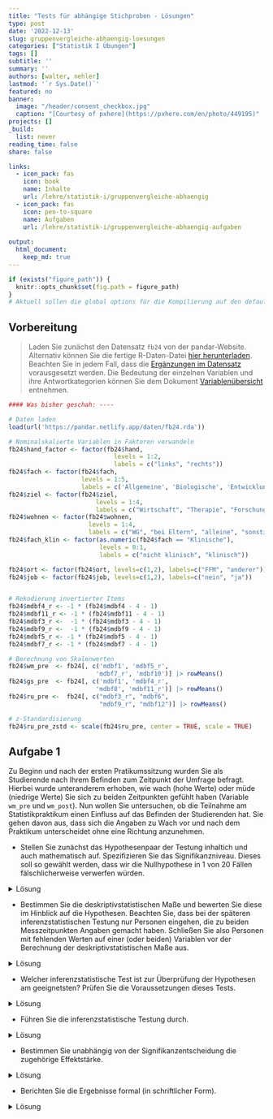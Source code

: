 ```yaml
---
title: "Tests für abhängige Stichproben - Lösungen" 
type: post
date: '2022-12-13' 
slug: gruppenvergleiche-abhaengig-loesungen 
categories: ["Statistik I Übungen"] 
tags: [] 
subtitle: ''
summary: '' 
authors: [walter, nehler] 
lastmod: '`r Sys.Date()`'
featured: no
banner:
  image: "/header/consent_checkbox.jpg"
  caption: "[Courtesy of pxhere](https://pxhere.com/en/photo/449195)"
projects: []
_build:
  list: never
reading_time: false
share: false

links:
  - icon_pack: fas
    icon: book
    name: Inhalte
    url: /lehre/statistik-i/gruppenvergleiche-abhaengig
  - icon_pack: fas
    icon: pen-to-square
    name: Aufgaben
    url: /lehre/statistik-i/gruppenvergleiche-abhaengig-aufgaben
    
output:
  html_document:
    keep_md: true
---
```


```r
if (exists("figure_path")) {
  knitr::opts_chunk$set(fig.path = figure_path)
}
# Aktuell sollen die global options für die Kompilierung auf den default Einstellungen gelassen werden
```

## Vorbereitung

> Laden Sie zunächst den Datensatz `fb24` von der pandar-Website. Alternativ können Sie die fertige R-Daten-Datei [<i class="fas fa-download"></i> hier herunterladen](/daten/fb24.rda). Beachten Sie in jedem Fall, dass die [Ergänzungen im Datensatz](/lehre/statistik-i/gruppenvergleiche-abhaengig/#prep) vorausgesetzt werden. Die Bedeutung der einzelnen Variablen und ihre Antwortkategorien können Sie dem Dokument [Variablenübersicht](/lehre/statistik-i/variablen.pdf) entnehmen.


```r
#### Was bisher geschah: ----

# Daten laden
load(url('https://pandar.netlify.app/daten/fb24.rda'))

# Nominalskalierte Variablen in Faktoren verwandeln
fb24$hand_factor <- factor(fb24$hand,
                             levels = 1:2,
                             labels = c("links", "rechts"))
fb24$fach <- factor(fb24$fach,
                    levels = 1:5,
                    labels = c('Allgemeine', 'Biologische', 'Entwicklung', 'Klinische', 'Diag./Meth.'))
fb24$ziel <- factor(fb24$ziel,
                        levels = 1:4,
                        labels = c("Wirtschaft", "Therapie", "Forschung", "Andere"))
fb24$wohnen <- factor(fb24$wohnen, 
                      levels = 1:4, 
                      labels = c("WG", "bei Eltern", "alleine", "sonstiges"))
fb24$fach_klin <- factor(as.numeric(fb24$fach == "Klinische"),
                         levels = 0:1,
                         labels = c("nicht klinisch", "klinisch"))

fb24$ort <- factor(fb24$ort, levels=c(1,2), labels=c("FFM", "anderer"))
fb24$job <- factor(fb24$job, levels=c(1,2), labels=c("nein", "ja"))


# Rekodierung invertierter Items
fb24$mdbf4_r <- -1 * (fb24$mdbf4 - 4 - 1)
fb24$mdbf11_r <- -1 * (fb24$mdbf11 - 4 - 1)
fb24$mdbf3_r <-  -1 * (fb24$mdbf3 - 4 - 1)
fb24$mdbf9_r <-  -1 * (fb24$mdbf9 - 4 - 1)
fb24$mdbf5_r <- -1 * (fb24$mdbf5 - 4 - 1)
fb24$mdbf7_r <- -1 * (fb24$mdbf7 - 4 - 1)

# Berechnung von Skalenwerten
fb24$wm_pre  <- fb24[, c('mdbf1', 'mdbf5_r', 
                        'mdbf7_r', 'mdbf10')] |> rowMeans()
fb24$gs_pre  <- fb24[, c('mdbf1', 'mdbf4_r', 
                        'mdbf8', 'mdbf11_r')] |> rowMeans()
fb24$ru_pre <-  fb24[, c("mdbf3_r", "mdbf6", 
                         "mdbf9_r", "mdbf12")] |> rowMeans()

# z-Standardisierung
fb24$ru_pre_zstd <- scale(fb24$ru_pre, center = TRUE, scale = TRUE)

```


## Aufgabe 1
Zu Beginn und nach der ersten Pratikumssitzung wurden Sie als Studierende nach Ihrem Befinden zum Zeitpunkt der Umfrage befragt. Hierbei wurde unteranderem erhoben, wie wach (hohe Werte) oder müde (niedrige Werte) Sie sich zu beiden Zeitpunkten gefühlt haben (Variable `wm_pre` und `wm_post`). Nun wollen Sie untersuchen, ob die Teilnahme am Statistikpraktikum einen Einfluss auf das Befinden der Studierenden hat. Sie gehen davon aus, dass sich die Angaben zu Wach vor und nach dem Praktikum unterscheidet ohne eine Richtung anzunehmen.



* Stellen Sie zunächst das Hypothesenpaar der Testung inhaltich und auch mathematisch auf. Spezifizieren Sie das Signifikanzniveau. Dieses soll so gewählt werden, dass wir die Nullhypothese in 1 von 20 Fällen fälschlicherweise verwerfen würden.

<details><summary>Lösung</summary>

**Hypothesen**

* Art des Effekts: Unterschiedshypothese  
* Richtung des Effekts: ungerichtete Hypothese
* Größe des Effekts: Unspezifisch  


Hypothesenpaar (inhaltlich):  
H0: Die Teilnahme am Statistikpraktikum wirkt sich nicht auf das Wachempfinden der Studierenden aus.
H1: Die Teilnahme am Statistikpraktikum wirkt sich auf das Wachempfinden der Studierenden aus.

Hypothesenpaar (statistisch):  

* $H_0$: $\eta_\text{nachher} = \eta_\text{vorher}$  bzw. $\mu_{d} = 0$
* $H_1$: $\eta_\text{nachher} \neq  \eta_\text{vorher}$  bzw. $\mu_{d} \neq 0$

**Spezifikation des Signifikanzniveaus**

$\alpha = .05$

</details>

* Bestimmen Sie die deskriptivstatistischen Maße und bewerten Sie diese im Hinblick auf die Hypothesen. Beachten Sie, dass bei der späteren inferenzstatistischen Testung nur Personen eingehen, die zu beiden Messzeitpunkten Angaben gemacht haben. Schließen Sie also Personen mit fehlenden Werten auf einer (oder beiden) Variablen vor der Berechnung der deskriptivstatistischen Maße aus.

<details><summary>Lösung</summary>

**Bevor es weiter geht:**

Ein Blick in den `fb24`-Datensatz verrät, dass auf dem Skalenwert `wm_post`, der Messung des Wachempfindens zum zweiten Zeitpunkt, Werte fehlen. Diese fehlenden Werte werden als *NA* abgebildet.

Um verfälschte deskriptiv- und inferenzstatistische Ergebnisse zu vermeiden, werden alle Personen aus der weiteren Berechung ausgeschlossen, die einen fehlenden Wert auf `wm_post` (oder `wm_pre`) aufweisen. Damit wir den Datensatz `fb24` aber nicht generell verändern, legen wir estmal einen neuen Datesatz an, der nur die beiden interessierenden Variablen enthält.

```r

wach <- fb24[, c("wm_pre", "wm_post")] #Erstellung eines neuen Datensatzes, welcher nur die für uns wichtigen Variablen enthält

wach <- na.omit(wach) #Entfernt alle Beobachtungen, die auf einer der beiden Variable einen fehlenden Wert haben

str(wach) #Ablesen der finalen Stichprobengröße
```

Nach dem Entfernen der fehlenden Werte haben wir eine Stichprobengröße von $n = 147$.

**Deskriptivstatistische Überprüfung der Hypothesen: grafisch**

Histogramme (weil die Skalenwerte Intervallskalenqualität haben):
Je ein Histogramm pro Gruppe, untereinander dargestellt, vertikale Linie für den jeweiligen Mittelwert.

```r
par(mfrow=c(2,1), mar=c(3,2,2,0)) # Zusammenfügen der zwei Histogramme in eine Plot-Datei und ändern der Ränder (margins) des Plot-Fensters

hist(wach[, "wm_pre"], xlim=c(0,5), ylim=c(1,50), main="Wachempfinden vor der Sitzung", xlab="", ylab="", las=1)
abline(v=mean(wach[, "wm_pre"]), lty=2, lwd=2)

hist(wach[, "wm_post"], xlim=c(0,5), ylim=c(1,50), main="Wachempfinden nach der Sitzung", xlab="", ylab="", las=1)
abline(v=mean(wach[, "wm_post"]), lty=2, lwd=2)

par(mfrow=c(1,1)) #Zurücksetzen auf default
```


**Deskriptivstatistische Beantwortung der Fragestellung: statistisch**

```r
summary(wach[, "wm_pre"])
summary(wach[, "wm_post"])
# aus dem Paket psych, das wir bereits installiert haben
library(psych)
describe(wach[, "wm_pre"])
describe(wach[, "wm_post"])
```
```r
vorher <- describe(wach[, "wm_pre"])
nachher <- describe(wach[, "wm_post"])
```
Der Mittelwert vorher ($M$ = `r round(vorher$mean, 2)`, $SD$ = `r round(vorher$sd, 2)`) ist deskriptiv höher als Mittelwert nachher ($M$ = `r round(nachher$mean, 2)`, $SD$ = `r round(nachher$sd, 2)`).

Die deskriptivstatistischen Maße unterscheiden sich. 

</details>

* Welcher inferenzstatistische Test ist zur Überprüfung der Hypothesen am geeignetsten? Prüfen Sie die Voraussetzungen dieses Tests.

<details><summary>Lösung</summary>

**Voraussetzungen für t-Test für abhängige Stichproben**

1. Die abhängige Variable ist intervallskaliert $\rightarrow$ ok

2. Die Messwerte innerhalb der Paare dürfen sich gegenseitig beeinflussen/voneinander abhängig sein; keine Abhängigkeiten zwischen den Messwertpaaren $\rightarrow$ ok

3. Die Stichprobenkennwerteverteilung der mittleren Mittelwertsdifferenz muss in der Population normalverteilt sein (ist gegeben, wenn die Verteilung der Mittelwertsdifferenzen in der Stichprobe normalverteilt ist) $\rightarrow$ ab $n > 30$ ist Normalverteilung der Stichprobenkennwerteverteilung durch zetralen Grenzwertsatz gegeben, ansonsten grafische Prüfung oder Hintergrundwissen $\rightarrow$ mit $n = 147$ erfüllt; Überprüfung der Normalverteilung von _d_ wird hier aus Übungszwecken trotzdem mit aufgeführt.

**Grafische Voraussetzungsprüfung: Normalverteilung von _d_**
```r
par(mar=c(3,3,3,0)) #ändern der Ränder (margins) des Plot-Fensters
difference <- wach[, "wm_pre"]-wach[, "wm_post"]
hist(difference, xlim=c(-4,4), main="Verteilung der Differenzen", xlab="Differenzen", ylab="", las=1,freq=F)
curve(dnorm(x, mean=mean(difference), sd=sd(difference)), col="blue", lwd=2, add=T)
par(mfrow=c(1,1)) #Zurücksetzen auf default
qqnorm(difference,las=1)
qqline(difference, col="blue")
```

$\Rightarrow$ Differenzen weisen leichte Abweichungen zur Normalverteilung auf. Symmetrie trotzdem gegeben und auf Grund des zentralen Grenzwertsatzes und der Stichprobengröße $\Rightarrow$ Durchführung des t-Tests für abhängige Stichproben
</details>

* Führen Sie die inferenzstatistische Testung durch.

<details><summary>Lösung</summary>

**Durchführung des _t_-Tests für abhängige Stichproben in R**

```r
t.test(x = wach[, "wm_pre"], y  = wach[, "wm_post"], # die Werte vorher und nachher
       paired = T,                                   # Stichproben sind abhängig
       alternative = "two.sided",                    # unggerichtete Hypothese -> zweiseitig Testung
       conf.level = .95)                             # alpha = .05
```

```r
# Alternative Schreibweise
t.test(x = wach$wm_pre, y = wach$wm_post, 
       paired = T,
       alternative = "two.sided",
       conf.level = .95)
```

```r
ttest <- t.test(x = wach[, "wm_pre"], y  = wach[, "wm_post"], paired = T, alternative = "two.sided", conf.level = .95)
```

* Zur Erinnerung: $df$ bei $t$-test mit abhängigen Stichproben: $n - 1$ (wobei $n$ die Anzahl der Paare darstellt)
* _t_(`r ttest$parameter`) = `r round(ttest$statistic, 3)`, $p =$ `r round(ttest$p.value, 5)` $\rightarrow$ ist signifikant, H0 wird verworfen.

</details>

* Bestimmen Sie unabhängig von der Signifikanzentscheidung die zugehörige Effektstärke.

<details><summary>Lösung</summary>

**Schätzung des standardisierten Populationseffekts**

```r
mean_d <- mean(difference) # Mittelwert der Differenzen
sd.d.est <- sd(difference) # geschätzte Populationsstandardabweichung der Differenzen
d <- mean_d/sd.d.est
d
```

$\Rightarrow$ Der standardisierte Populationseffekt beträgt _d2''_ = `r round(d, 2)` und ist laut Konventionen nach Cohen (1988) ein mittlerer Effekt. 

Zur Berechnung der Differenzvariable wurden von den Prä-Messungen die Post-Messungen abgezogen. Ein positives Vorzeichen des standardisierten Populationseffektes deutet also, wie auch unsere deskriptivstatistischen Ergebnisse, darauf hin, dass die Teilnahme am Statistikpraktikum einen negativen Effekt auf das Wachempfinden haben könnte. Dies könnte man in einer weiteren Studie inferenzstatistisch überprüfen.

</details>

* Berichten Sie die Ergebnisse formal (in schriftlicher Form).

<details><summary>Lösung</summary>

**Formales Berichten des Ergebnisses**

Es wurde in einer Wiederholungsmessung untersucht, ob sich die Teilnahme am Statistikpraktikum  auf das Wachempfinden auswirkt. Zunächst findet sich deskriptiv folgender Unterschied: Vor der Praktikumssitzung liegt der durchschnittliche Zufriedenheitswert bei `r round(vorher$mean, 2)` (_SD_ = `r round(vorher$sd, 2)`), während er nach der Praktikumssitzung bei `r round(nachher$mean, 2)` (_SD_ = `r round(nachher$sd, 2)`) liegt. 

Zur Beantwortung der Fragestellung wurde ein ungerichteter $t$-Test für abhängige Stichproben durchgeführt. Der Gruppenunterschied ist signifikant ($t$(`r ttest$parameter`) = `r round(ttest$statistic, 3)`, $p =$ `r round(ttest$p.value,3)`), somit wird die Nullhypothese verworfen und wir gehen davon aus, dass sich die Teilnahme am Statistikpraktikum die Wachheit verändert.

Der standardisierte Populationseffekt von _d''_ = `r round(d, 2)` ist laut Konventionen nach Cohen (1988) klein.

</details>
